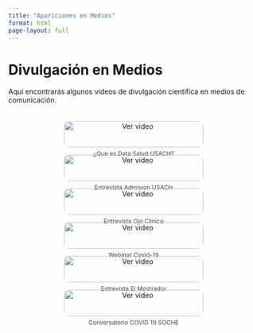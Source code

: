 ```yaml
---
title: "Apariciones en Medios"
format: html
page-layout: full
---
```


# Divulgación en Medios

Aquí encontrarás algunos videos de divulgación científica en medios de comunicación.

<div class="video-grid">

::: {.video-item}
[![Ver video](https://img.youtube.com/vi/TtQ4jAAgCsA/0.jpg)](https://youtube.com/embed/TtQ4jAAgCsA)
<p> ¿Que es Data Salud USACH?</p>
:::

::: {.video-item}
[![Ver video](https://img.youtube.com/vi/dJ6-x6R9DLc/0.jpg)](https://www.youtube.com/embed/dJ6-x6R9DLc)
<p> Entrevista Admision USACH</p>
:::

::: {.video-item}
[![Ver video](https://img.youtube.com/vi/aLd1mYiVU38/0.jpg)](https://www.youtube.com/embed/aLd1mYiVU38)
<p> Entrevista Ojo Clinico </p>
:::

::: {.video-item}
[![Ver video](https://img.youtube.com/vi/_673xLdcikM/0.jpg)](https://www.youtube.com/embed/_673xLdcikM)
<p> Webinar Covid-19 </p>
:::

::: {.video-item}
[![Ver video](https://img.youtube.com/vi/8BOY6Scva10/0.jpg)](https://youtu.be/8BOY6Scva10)
<p> Entrevista El Mostrador </p>
:::

::: {.video-item}
[![Ver video](https://img.youtube.com/vi/363KtLXtEbg/0.jpg)](https://youtu.be/363KtLXtEbg)
<p> Conversatorio COVID 19 SOCHE</p>
:::

</div>

<style>
.video-grid {
    display: flex;
    flex-wrap: wrap;
    gap: 15px;
    justify-content: center;
    padding: 20px;
}

.video-item {
    width: 30%;
    min-width: 280px;
    text-align: center;
}

.video-item img {
    width: 100%;
    border-radius: 10px;
    cursor: pointer;
}

.video-item p {
    font-size: 12px;
    color: #444;
    margin-top: 5px;
}
</style>
